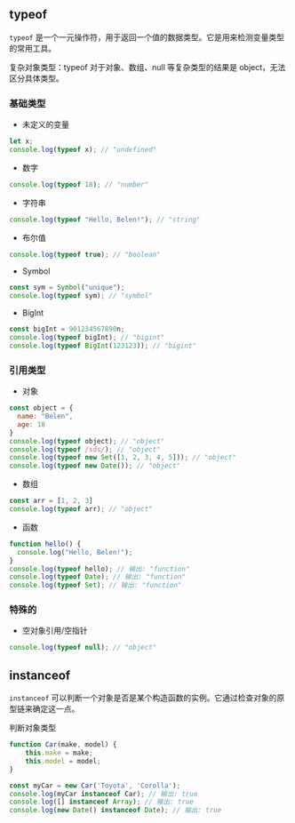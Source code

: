 ## typeof

`typeof` 是一个一元操作符，用于返回一个值的数据类型。它是用来检测变量类型的常用工具。<br />

复杂对象类型：typeof 对于对象、数组、null 等复杂类型的结果是 object，无法区分具体类型。

### 基础类型

- 未定义的变量

```js
let x;
console.log(typeof x); // "undefined"
```

- 数字

```js
console.log(typeof 18); // "number"
```

- 字符串

```js
console.log(typeof "Hello, Belen!"); // "string"
```

- 布尔值

```js
console.log(typeof true); // "boolean"
```

- Symbol

```js
const sym = Symbol("unique");
console.log(typeof sym); // "symbol"
```

- BigInt

```js
const bigInt = 901234567890n;
console.log(typeof bigInt); // "bigint"
console.log(typeof BigInt(123123)); // "bigint"
```

### 引用类型

- 对象

```js
const object = {
  name: "Belen",
  age: 18
}
console.log(typeof object); // "object"
console.log(typeof /sds/); // "object"
console.log(typeof new Set([1, 2, 3, 4, 5])); // "object"
console.log(typeof new Date()); // "object"
```

- 数组

```js
const arr = [1, 2, 3]
console.log(typeof arr); // "object"
```

- 函数

```js
function hello() {
  console.log("Hello, Belen!");
}
console.log(typeof hello); // 输出: "function"
console.log(typeof Date); // 输出: "function"
console.log(typeof Set); // 输出: "function"
```

### 特殊的

- 空对象引用/空指针

```js
console.log(typeof null); // "object"
```

## instanceof

`instanceof` 可以判断一个对象是否是某个构造函数的实例。它通过检查对象的原型链来确定这一点。

判断对象类型

```js
function Car(make, model) {
    this.make = make;
    this.model = model;
}

const myCar = new Car('Toyota', 'Corolla');
console.log(myCar instanceof Car); // 输出: true
console.log([] instanceof Array); // 输出: true
console.log(new Date() instanceof Date); // 输出: true
```
